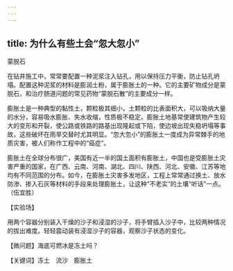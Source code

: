 ```yaml
---
---
---
```

title: 为什么有些土会“忽大忽小”
---




蒙脱石



在钻井施工中，常常要配置一种泥浆注入钻孔，用以保持压力平衡，防止钻孔坍塌。配置这种泥浆的材料是膨润土粉，属于膨胀土的一种。它的主要矿物成分是蒙脱石，和治疗肠道问题的常见药物“蒙脱石散”的主要成分一样。

膨胀土是一种典型的黏性土，颗粒极其细小，土颗粒的比表面积大，可以吸纳大量的水分，容易吸水膨胀、失水收缩，性质极不稳定。膨胀土地基常使建筑物产生较大的变形和开裂，使公路或铁路的路基出现隆起或下陷，使边坡出现失稳坍塌等事故，这些破坏在雨旱交替时尤其明显。“忽大忽小”的膨胀土一度成为异常棘手的地质灾害，被人们称作工程中的“癌症”。

膨胀土在全球分布很广，美国有近一半的国土面积有膨胀土，中国也是受膨胀土灾害严重的国家，在广西、云南、河南、湖北、四川、陕西、河北、安徽、江苏等地均有不同范围的分布。如今，在膨胀土灾害多发地区，工程上常常通过换土、放水防渗、掺入石灰等材料的手段来处理膨胀土，让这种“不老实”的土壤“听话”一点。（伍宜胜）





【实验场】

用两个容器分别装入干燥的沙子和浸湿的沙子，将手臂插入沙子中，比较两种情况的拔出难度。轻轻震动装有浸湿沙子的容器，观察沙子状态的变化。

【微问题】海底可燃冰是冻土吗？

【关键词】冻土　流沙　膨胀土